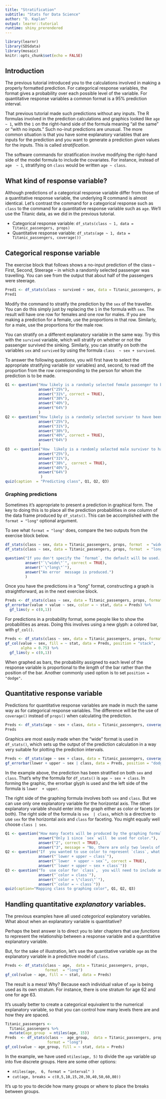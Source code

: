 ```yaml
---
title: "Stratification"
subtitle: "Stats for Data Science"
author: "D. Kaplan"
output: learnr::tutorial
runtime: shiny_prerendered
---
```


```r
library(learnr)
library(SDSdata)
library(mosaic)
knitr::opts_chunk$set(echo = FALSE)
```

## Introduction

The previous tutorial introduced you to the calculations involved in making a properly formatted prediction. For categorical response variables, the format gives a probability over each possible level of the variable. For quantitative response variables a common format is a 95% prediction interval.

That previous tutorial made such predictions without any inputs. The R formulas involved in the prediction calculations and graphics looked like `age ~ 1`, with  the `1` on the right-hand side of the formula meaning "all the same" or "with no inputs." Such no-inut predictions are unusual. The more common situation is that you have some explanatory variables that are inputs for the prediction and you want to generate a prediction *given* values for the inputs. This is called *stratification*.

The software commands for stratification involve modifying the right-hand side of the model formula to include the covariates. For instance, instead of `age  ~ 1`, stratifying on `class` would be written `age ~ class`.  

## What kind of response variable?

Although predictions of a categorical response variable differ from those of a quantitative response variable, the underlying R command is almost identical. Let's contrast the command for a categorical response such as `class` to the command for a quantitative response variable such as `age`. We'll use the Titanic data, as we did in the previous tutorial.

* Categorical response variable: 
    `df_stats(class ~ 1, data = Titanic_passengers, props)`
* Quantitative response variable: 
    `df_stats(age ~ 1, data = Titanic_passengers, coverage())`

## Categorical response variable

The exercise block that follows shows a no-input prediction of the class -- First, Second, Steerage  -- in which a randomly selected passenger was travelling. You can see from the output that about half of the passengers were steerage.

```r
Pred1 <- df_stats(class ~ survived + sex, data = Titanic_passengers, props)
Pred1
```

Modify the command to stratify the prediction by the `sex` of the traveller. You can do this simply just by replacing the `1` in the formula  with `sex`. The result will have  one row for females and one row for  males. If you  are  making  a prediction for  a female, use the proportions in that row. Similarly, for  a male, use the proportions for the male row.

You can stratify on a different explanatory variable in the same way. Try this with the `survived` variable,  which will stratify on whether or  not the passenger survived the sinking. Similarly, you can stratify on both the variables `sex`  and `survived` by using  the formula `class  ~ sex + survived`.

To  answer the following questions, you will first  have to select the appropriate stratifying variable (or variables) and, second, to read off the proportion from the row corresponding to the person for whom the prediction is to be made.

```r
Q1 <- question("How likely is a randomly selected female passenger to be  travelling first class?",
               answer("25%"),
               answer("31%", correct = TRUE),
               answer("38%"),
               answer("40%"), 
               answer("64%")
               )
Q2 <- question("How likely is a randomly selected survivor to have been  travelling first class?",
               answer("25%"),
               answer("31%"),
               answer("38%"),
               answer("40%", correct = TRUE), 
               answer("64%")
               )
Q3  <- question("How  likely is a randomly selected male survivor to have been travelling first class?",
               answer("25%"),
               answer("31%"),
               answer("38%",  correct = TRUE),
               answer("40%"), 
               answer("64%")
                )
quiz(caption  = "Predicting class", Q1, Q2, Q3)
```

### Graphing predictions

Sometimes it's appropriate  to  present a prediction in graphical form. The key to doing this is  to place all the prediction probabilities in one column of the data frame produced by `df_stats()`. This can be accomplished with the `format = "long"` optional argument.

To see what `format = "long"` does, compare the two  outputs from the  exercise  block below.

```r
df_stats(class ~ sex, data = Titanic_passengers, props, format  = "wide")
df_stats(class ~ sex, data = Titanic_passengers, props, format  = "long")
```

```r
question("If you don't specify the `format`, the default will be used.  What is the default format?",
         answer("`\"wide\"`", correct = TRUE),
         answer("`\"long\"`"),
         answer("An error  message is produced.")
         )
```

Once  you have  the  predictions in a "long" format, constructing a graph is straightforward, as in the next exercise block.

```r
Preds <- df_stats(class ~ sex, data = Titanic_passengers, props, format = "long")
gf_errorbar(value + value ~ sex, color = ~ stat, data = Preds) %>%
  gf_lims(y = c(0,1))
```


For predictions in a probability format, some people like to  show the probabilities as areas. Doing this involves using a new glyph: a colored bar, with `gf_col()`. 

```r
Preds <- df_stats(class ~ sex, data = Titanic_passengers, props, format = "long")
gf_col(value ~ sex, fill = ~ stat, data = Preds, position = "stack",
       alpha = 0.75) %>%
  gf_lims(y = c(0,1))
```

When graphed as bars, the  probability assigned to each level of the response variable  is proportional to the *length* of the bar rather than the position of the bar. Another commonly used option is to set `position = "dodge"`. 

## Quantitative response variable

Predictions for quantitative response  variables are made in much the same way as for categorical response variables. The difference will be the use of `coverage()` instead of `props()` when calculating the prediction.

```r
Preds <- df_stats(age ~ sex + class, data = Titanic_passengers, coverage())
Preds
```

Graphics are most easily made when the "wide" format is used in `df_stats()`, which sets up  the output of the prediction calculation in a way very  suitable for plotting the prediction intervals.

```r
Preds <- df_stats(age ~ sex + class, data = Titanic_passengers, coverage())
gf_errorbar(lower + upper ~ sex | class, data = Preds, position = "dodge")
```

In the example above, the prediction has been stratified on both `sex` and `class`. That's why the formula for `df_stats()` is `age ~ sex + class`. In forming the graphic, the errorbar glyph is used  and the left side of the formula  is `lower  + upper`. 

The right side of the graphing formula involves both `sex` and `class`.  But we can use only one explanatory variable for the horizontal axis. The other explanatory variable should enter into the graph either as color  or facets (or both). The right side of the formula is `sex  | class`, which is a directive to use `sex` for the horizontal axis and `class` for  faceting. You might equally well choose `class | sex`.

```r
Q1 <- question("How many facets will be produced by the graphing formula `lower + upper ~ class | sex",
               answer("Only 1 since `sex` will  be used for color."),
               answer("2", correct = TRUE),
               answer("3", message = "No, there are only two levels of sex in the data."))
Q2 <- question("If  you wanted to use color to represent `class`, what graphing formula would be appropriate?", 
               answer("`lower + upper ~ class`"),
               answer("`lower  + upper ~ sex`", correct = TRUE),
               answer("`lower + upper ~ sex + class`"))
Q3 <- question("To  use color for `class`,  you will need to include an additional argument for `gf_errorbar()`. Which one?",
               answer("`color = class`"),
               answer("`color = \"class\"`"),
               answer("`color = ~ class`"))
quiz(caption="Mapping class to graphing color", Q1, Q2, Q3)
```


## Handling quantitative *explanatory*  variables.

The previous examples have all used *categorical* explanatory variables. What about when an explanatory variable is quantitative?

Perhaps the best answer is to direct you to later chapters  that use  *functions* to represent the relationship between a response variable and a  quantitative explanatory variable.

But, for the sake of illustration, let's use the quantitative variable `age` as the explanatory variable in  a predictive model of `class`.

```r
Preds <- df_stats(class ~ age,  data = Titanic_passengers, props, 
                  format  = "long")
gf_col(value ~ age, fill = ~ stat, data = Preds)
```

The result  is a mess! Why?  Because each individual value of `age` is being used as its  own  stratum. For instance, there is one stratum for age 62 and one for age 63. 

It's usually better to create a categorical equivalent to the numerical explanatory variable, so that you can control  how many levels there are and how they are spaced. 

```r
Titanic_passengers <- 
  Titanic_passengers %>% 
  mutate(age_group  = ntiles(age, 15))
Preds  <- df_stats(class ~  age_group,  data = Titanic_passengers, props, 
                   format = "long")
gf_col(value ~ age_group, fill = ~ stat, data = Preds)
```

In  the example, we have used `ntiles(age, 5)` to divide the `age`  variable up into five discrete groups. Here are some other options:

* `ntiles(age,  6, format = "interval" )`
* `cut(age, breaks = c(0,5,10,15,20,30,40,50,60,80))`

It's up to you to decide how many groups or where to place the breaks between groups.

